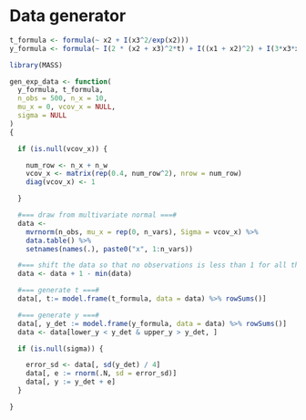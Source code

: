 # Data generator


```r
t_formula <- formula(~ x2 + I(x3^2/exp(x2)))
y_formula <- formula(~ I(2 * (x2 + x3)^2*t) + I((x1 + x2)^2) + I(3*x3*x4))

library(MASS)

gen_exp_data <- function(
  y_formula, t_formula, 
  n_obs = 500, n_x = 10, 
  mu_x = 0, vcov_x = NULL,
  sigma = NULL 
)
{

  if (is.null(vcov_x)) {

    num_row <- n_x + n_w
    vcov_x <- matrix(rep(0.4, num_row^2), nrow = num_row)
    diag(vcov_x) <- 1

  }

  #=== draw from multivariate normal ===#
  data <- 
    mvrnorm(n_obs, mu_x = rep(0, n_vars), Sigma = vcov_x) %>% 
    data.table() %>% 
    setnames(names(.), paste0("x", 1:n_vars))  

  #=== shift the data so that no observations is less than 1 for all the variables ===#
  data <- data + 1 - min(data)

  #=== generate t ===#
  data[, t:= model.frame(t_formula, data = data) %>% rowSums()]

  #=== generate y ===#
  data[, y_det := model.frame(y_formula, data = data) %>% rowSums()]
  data <- data[lower_y < y_det & upper_y > y_det, ]

  if (is.null(sigma)) {

    error_sd <- data[, sd(y_det) / 4] 
    data[, e := rnorm(.N, sd = error_sd)]
    data[, y := y_det + e]
  }

}

```




